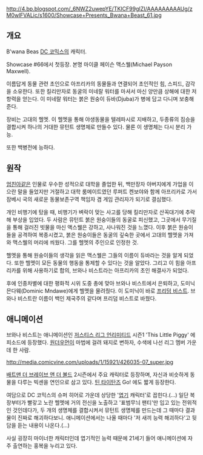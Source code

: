 http://4.bp.blogspot.com/_6NWZ2uwepYE/TKICF99gIZI/AAAAAAAAAUg/zM0wlFVALic/s1600/Showcase+Presents_Bwana+Beast_61.jpg

== 개요 ==
B'wana Beas
[[DC 코믹스]]의 캐릭터.

Showcase #66에서 첫등장. 본명 마이클 페이슨 맥스웰(Michael Payson Maxwell).

이름답게 동물 관련 초인으로 아프리카의 동물들과 연결되어 초인적인 힘, 스피드, 감각을 소유한다. 또한 킬리만자로 동굴의 미네랄 워터를 마셔서 마신 양만큼 상해에 대한 저항력을 얻는다. 이 미네랄 워터는 붉은 원숭이 듀바(Djuba)가 병에 담고 다니며 보충해준다.

장비는 고대의 헬멧. 이 헬멧을 통해 야생동물을 텔레파시로 지배하고, 두종류의 짐승을 결합시켜 하나의 거대한 뮤턴트 생명체로 만들수 있다. 물론 이 생명체는 다시 분리 가능.

또한 백병전에 능하다.

== 원작 ==
[[엄친아]]같은 인물로 우수한 성적으로 대학을 졸업한 뒤, 백만장자 아버지에게 가업을 이으란 말을 들었지만 거절하고 대학 룸메이트였던 루퍼트 켄보야와 함께 아프리카로 가서 잠베시 국의 새로운 동물보존구역 책임자 겸 게임 관리자가 되기로 결심했다.

개인 비행기에 탔을 때, 비행기가 벼락이 맞는 사고를 당해 킬리만자로 산꼭대기에 추락해 부상을 입었다. 두 사람은 뮤턴트 붉은 원숭이들의 동굴로 피신했고, 그곳에서 무기질을 통해 걸러진 빗물을 마신 액스웰은 강하고, 사나워진 것을 느꼈다. 이후 붉은 원숭이들을 공격하여 복종시켰고, 붉은 원숭이들은 동굴의 깊숙한 곳에서 고대의 헬멧을 가져와 맥스웰의 머리에 씌웠다. 그를 헬멧의 주인으로 인정한 것.

헬멧을 통해 원숭이들의 생각을 읽은 맥스웰은 그들의 이름이 듀바라는 것을 알게 되었다. 또한 헬멧이 모든 동물의 행동을 통제할 수 있다는 것을 알았다. 그리고 이 힘을 아프리카를 위해 사용하기로 합의, 브와나 비스트라는 아프리카의 초인 해결사가 되었다.

후에 인종차별에 대한 평화적 시위 도중 총에 맞아 브와나 비스트에서 은퇴하고, 도미닉 믄다웨(Dominic Mndawe)에게 헬멧을 물려줬다. 이 도미닉이 바로 [[프리덤 비스트]]. 브와나 비스트란 이름이 백인 제국주의 같다며 프리덤 비스트로 바꿨다.

== 애니메이션 ==
브와나 비스트는 애니메이션인 [[저스티스 리그 언리미티드]] 시즌1 'This Little Piggy' 에피소드에 등장했다. [[원더우먼]]이 마법에 걸려 돼지로 변하자, 수색에 나선 리그 멤버 가운데 한 사람.

http://media.comicvine.com/uploads/1/15921/426035-07_super.jpg

[[배트맨 더 브레이브 앤 더 볼드]] 2시즌에서 주요 캐릭터로 등장하며, 자신과 비슷하게 동물을 다루는 빅센을 연인으로 삼고 있다. [[틴 타이탄즈]] Go! 에도 짧게 등장한다.

여담으로 DC 코믹스의 슈퍼 히어로 가운데 상당한 '[[엽기]] 캐릭터'로 꼽힌다.(...) 일단 복장부터가 빨갛고 노란 헬멧에 거의 전신을 노출하고 '표범무늬 팬티'만 입고 있는 전위적인 것인데다가, 두 개의 생명체를 결합시켜서 뮤턴트 생명체를 만드는데 그 때마다 결과물이 진짜로 해괴하다보니. 애니메이션에서는 나올 때마다 '저 새끼 능력 해괴하다'고 뒷담을 듣는 내용이 나온다.(...)

사실 굉장히 마이너한 캐릭터인데 엽기적인 능력 때문에 21세기 들어 애니메이션에 자주 출연하는 홍복을 누리고 있다.
